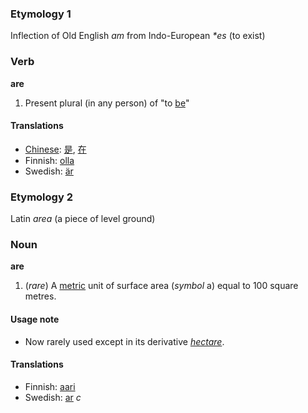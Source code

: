 ===Etymology 1===
Inflection of Old English ''am'' from Indo-European ''*es'' (to exist)
===Verb===
'''are'''
#Present plural (in any person) of "to [[be]]"

====Translations====
*[[Chinese]]: [[是]], [[在]]
*Finnish: [[olla]]
*Swedish: [[är]]

===Etymology 2===
Latin ''area'' (a piece of level ground)

===Noun===
'''are'''
#(''rare'') A [[metric]] unit of surface area (''symbol'' a) equal to 100 square metres.

====Usage note====
*Now rarely used except in its derivative ''[[hectare]]''.

====Translations====
*Finnish: [[aari]]
*Swedish: [[ar]] ''c''